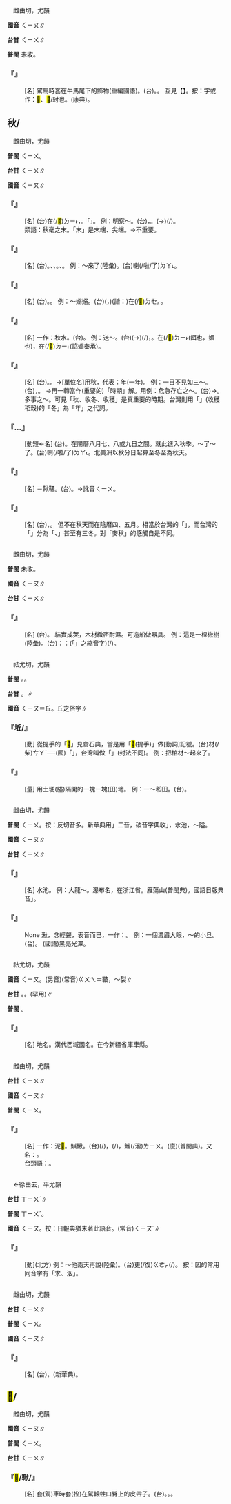
=={{ruby|緧|ㄑㄧㄡ}}==

　雌由切，尤韻

'''國音''' <rt>ㄑㄧㄡ</rt>∥

'''台甘''' <rt>ㄑㄧㄨ</rt>∥

'''普閩''' 未收。

    

==='''『{{ruby|緧|ㄑㄧㄡ}}{{ruby|子|·ㄗˇ}}』'''===
: [名] 駕馬時套在牛馬尾下的飾物(重編國語)。(台){{ruby|緧|ㄑㄧㄨ}}。{{ruby|馬|ㆠㆤˋ}}{{ruby|後|ㄠ˫}}{{ruby|韁|ㄍㄧㆫ}}{{ruby|/|ㄍㄧㆧ}}。 互見【{{ruby|輶|ㄑㄧㄡ}}】。按：字或作：<mark>&#xf9b75;</mark>、<mark>&#xffde6;</mark>/紂也。(康典)。
    

==秋/{{ruby|<mark>&#xf9ba8;</mark>|ㄑㄧㄡ}}==

　雌由切，尤韻

'''普閩''' <rt>ㄑㄧㄨ</rt>。

'''台甘''' <rt>ㄑㄧㄨ</rt>∥

'''國音''' <rt>ㄑㄧㄡ</rt>∥

    

==='''『{{ruby|秋|ㄑㄧㄡ}}{{ruby|亳|ㄏㄠˊ}}』'''===
: [名] (台){{ruby|鳥|ㄐㄧㄠˋ}}{{ruby|獸|ㄒㄧㄨ˪}}在(/<mark>&#xf9853;</mark>)<rt>ㄉㄧ˫</rt>{{ruby|秋|ㄑㄧㄨ}}{{ruby|天|ㄊㆪ}}{{ruby|發|ㄏㄨㄚㆵ}}{{ruby|長|ㄉㆭˊ}}{{ruby|丌|ㆤ}}{{ruby|幼|ㄧㄨ˪}}{{ruby|毛|ㄇㆭˊ}}，{{ruby|極|ㄍㄧㆤㆶ ͘}}{{ruby|其|ㄍㄧˊ}}{{ruby|尖|ㄐㄧㆰ}}{{ruby|細|ㄙㄨㆤ˪}}{{ruby|/|ㄙㆤ˪}}。{{ruby|所|ㄙㆦˋ}}{{ruby|以|ㄧˋ}}{{ruby|用|ㄧㄥ˫}}{{ruby|/|ㄧㆲ˫}}{{ruby|做|ㄗㄨㆤ˪}}{{ruby|/|ㄗㄜ˪}}{{ruby|比|ㄅㄧˋ}}{{ruby|喻|ㆡㄨ˫}}{{ruby|/|ㄌㄨ˫}}{{ruby|極|ㄍㄧㆤㆶ ͘}}{{ruby|其|ㄍㄧˊ}}「{{ruby|幼|ㄧㄨ˪}}{{ruby|細|ㄙㄨㆤ˪}}{{ruby|/|ㄙㆤ˪}}」{{ruby|丌|ㆤ}}{{ruby|物|ㄇㄧㆷ ͘}}{{ruby|/|ㄇㆭㆷ ͘}}。 例：明察～。(台){{ruby|指|ㄐㄧˋ}}{{ruby|辦|ㄅㄢ˫}}{{ruby|案|ㄢ˪}}{{ruby|判|ㄆㄨㆩ˪}}{{ruby|官|ㄍㄨㆩ}}{{ruby|有|ㄨ˫}}{{ruby|眼|ㆣㄢˋ}}{{ruby|光|ㄍㆲ}}{{ruby|見|ㄍㄧㄢ˪}}{{ruby|識|ㄒㄧㆤㆶ}}{{ruby|高|ㄍㄨㄢˊ}}，{{ruby|察|ㄘㄚㆵ}}{{ruby|理|ㄌㄧˋ}}{{ruby|詳|ㄒㄧㆲˊ}}{{ruby|細|ㄙㄨㆤ˪}}{{ruby|/|ㄙㆤ˪}}。{{ruby|目|ㆠㄚㆶ ͘}}{{ruby|珠|ㄗㄨ}}(→{{ruby|睭|ㄐㄧㄨ}}){{ruby|誠|ㄐㄧㆩˊ}}{{ruby|<mark>&#xffa56;</mark>|ㄍㄧㆬ}}{{ruby|連|ㄌㄧㄢ˫}}{{ruby|秋|ㄑㄧㄨ}}{{ruby|毫|ㄏㄜˊ}}{{ruby|著|ㄉㄧㄜㆷ}}(/{{ruby|都|ㄉㄜ˫}}){{ruby|會|ㄨㆤ˫}}{{ruby|/|ㆤ˫}}{{ruby|看|ㄎㄨㆩ˪}}{{ruby|到|ㄍㄚㆷ}}{{ruby|真|ㄐㄧㄣ}}{{ruby|明|ㆠㄧㄥˊ}}。
:類語：秋毫之末。「末」是末端、尖端。→不重要。
:
    

==='''『{{ruby|秋|ㄑㄧㄡ}}{{ruby|天|ㄊㄧㄢ}}』'''===
: [名] (台){{ruby|秋|ㄑㄧㄨ}}{{ruby|天|ㄊㆪ}}。{{ruby|陰|ㄧㆬ}}{{ruby|曆|ㄌㄧㆤㆶ ͘}}{{ruby|七|ㄑㄧㆵ}}、{{ruby|八|ㄅㆤㆷ}}{{ruby|/|ㄅㄨㆤㆷ}}、{{ruby|九|ㄍㄠˋ}}{{ruby|三|ㄙㆩ}}{{ruby|月|ㆣㄨㆤㆷ ͘}}{{ruby|/|ㆣㆤㆷ ͘}}{{ruby|日|ㆢㄧㆵ ͘}}{{ruby|/|ㄌㄧㆵ ͘}}。{{ruby|陽|ㄧㆲˊ}}{{ruby|曆|ㄌㄧㆤㆶ ͘}}{{ruby|九|ㄍㄠˋ}}{{ruby|至|ㄐㄧ˪}}{{ruby|十|ㄗㄚㆴ ͘}}{{ruby|一|ㄧㆵ}}、{{ruby|十|ㄗㄚㆴ ͘}}{{ruby|二|ㆢㄧ˫}}{{ruby|/|ㄌㄧ˫}}{{ruby|月|ㆣㄨㆤㆷ ͘}}{{ruby|/|ㆣㆤㆷ ͘}}{{ruby|三|ㄙㆩ}}{{ruby|個|ㆤˊ}}{{ruby|月|ㆣㄨㆤㆷ ͘}}{{ruby|/|ㆣㆤㆷ ͘}}。 例：～來了(陸彙)。(台){{ruby|秋|ㄑㄧㄨ}}{{ruby|天|ㄊㆪ}}{{ruby|到|ㄍㄠ˪}}喇(/啦/了)<rt>ㄌㄚ˪</rt>。
    

==='''『{{ruby|秋|ㄑㄧㄡ}}{{ruby|風|ㄈㄥ}}』'''===
: [名] (台){{ruby|秋|ㄑㄧㄨ}}{{ruby|風|ㄏㆲ}}{{ruby|/|ㄏㄨㄤ}}。{{ruby|涼|ㄌㄧㄤˊ}}{{ruby|風|ㄏㆲ}}{{ruby|/|ㄏㄨㄤ}}。 例：～嫋嫋。(台)({{ruby|嫋|ㄌㄧㄠˋ}}，{{ruby|柔|ㄌㄧㄨˊ}}{{ruby|弱|ㄌㄧㆦㆶ ͘}}{{ruby|/|ㆢㄧㆦㆶ ͘}}){{ruby|秋|ㄑㄧㄨ}}{{ruby|風|ㄏㆲ}}{{ruby|/|ㄏㄨㄤ}}{{ruby|嫋|ㄌㄧㄠˋ}}{{ruby|嫋|ㄌㄧㄠˋ}}(諧：{{ruby|聊|ㄌㄧㄠˊ}}){{ruby|仔|ㄚ}}在(/<mark>&#xf9549;</mark>)<rt>ㄉㆤㆷ</rt>{{ruby|吹|ㄘㆤ}}{{ruby|/|ㄘㄨㆤ}}。
    

==='''『{{ruby|秋|ㄑㄧㄡ}}{{ruby|波|ㄆㄛ}}』'''===
: [名] 一作：秋水。(台){{ruby|形|ㄏㄧㄥˊ}}{{ruby|容|ㄧㆲˊ}}{{ruby|女|ㄌㄧˋ}}{{ruby|/|ㄌㄨˋ}}{{ruby|性|ㄒㄧㄥ˪}}{{ruby|丌|ㆤ}}{{ruby|目|ㆠㄚㆶ ͘}}{{ruby|神|ㄒㄧㄣˊ}}。 例：送～。(台){{ruby|用|ㄧㄥ˫}}{{ruby|/|ㄧㆲ˫}}{{ruby|目|ㆠㄚㆶ ͘}}{{ruby|珠|ㄗㄨ}}(→{{ruby|睭|ㄐㄧㄨ}})(/{{ruby|神|ㄒㄧㄣˊ}}){{ruby|向|ㄏㄧㆲ˪}}{{ruby|人|ㄌㄤˊ}}{{ruby|表|ㄅㄧㄠˋ}}{{ruby|示|ㄒㄧ˫}}{{ruby|情|ㄐㄧㄥˊ}}{{ruby|意|ㄧ˪}}，{{ruby|<mark>&#xffa49;</mark>|ㆠㆤㆷ}}{{ruby|/|ㆠㄨㆤㆷ}}{{ruby|付|ㄏㆦ˫}}{{ruby|人|ㄌㄤˊ}}{{ruby|歡|ㄏㄨㆩ}}{{ruby|喜|ㄏㄧˋ}}。在(/<mark>&#xf9853;</mark>)<rt>ㄉㄧ˫</rt>{{ruby|女|ㄌㄧˋ}}{{ruby|/|ㄌㄨˋ}}{{ruby|性|ㄒㄧㄥ˪}}{{ruby|則|ㄐㄧㄚㆷ}}{{ruby|是|ㄒㄧ˫}}{{ruby|<mark>&#xffa49;</mark>|ㆠㆤㆷ}}{{ruby|/|ㆠㄨㆤㆷ}}{{ruby|<mark>&#xffba4;</mark>|ㄒㄧㆩˊ}}(餌也，媚也){{ruby|男|ㄌㆰˊ}}{{ruby|性|ㄒㄧㄥ˪}}，{{ruby|用|ㄧㆲ˫}}在(/<mark>&#xf9853;</mark>)<rt>ㄉㄧ˫</rt>{{ruby|男|ㄌㆰˊ}}{{ruby|性|ㄒㄧㄥ˪}}{{ruby|則|ㄐㄧㄚㆷ}}{{ruby|是|ㄒㄧ˫}}{{ruby|<mark>&#xffa49;</mark>|ㆠㆤㆷ}}{{ruby|/|ㆠㄨㆤㆷ}}{{ruby|扶|ㄆㆦˊ}}(諂媚奉承)。
    

==='''『{{ruby|秋|ㄑㄧㄡ}}』'''===
: [名] (台){{ruby|一|ㄐㄧㆵ ͘}}{{ruby|年|ㄋㄧˊ}}{{ruby|分|ㄏㄨㄣ}}{{ruby|做|ㄗㄨㆤ˪}}{{ruby|/|ㄗㄜ˪}}{{ruby|四|ㄙㄨ˪}}{{ruby|/|ㄒㄧ˪}}{{ruby|季|ㄍㄨㄧ˪}}{{ruby|丌|ㆤ}}{{ruby|第|ㄉㄞ˫}}{{ruby|三|ㄙㆩ}}{{ruby|季|ㄍㄨㄧ˪}}。{{ruby|無|ㆠㄜˊ}}{{ruby|寒|ㄍㄨㆩˊ}}{{ruby|無|ㆠㄜˊ}}{{ruby|熱|ㆡㄨㄚㆷ ͘}}{{ruby|/|ㄌㄨㄚㆷ ͘}}{{ruby|丌|ㆤ}}{{ruby|時|ㄒㄧˊ}}{{ruby|節|ㄐㄧㄚㆵ}}{{ruby|/|ㄗㄨㆤㆷ}}{{ruby|/|ㄗㆤㆷ}}。→[單位名]用秋，代表：年(一年)。 例：一日不見如三～。(台){{ruby|極|ㄍㄧㆤㆶ ͘}}{{ruby|言|ㆣㄢˊ}}{{ruby|/|ㆣㄧㄢˊ}}{{ruby|思|ㄙㄨ}}{{ruby|慕|ㆠㆦ˫}}{{ruby|欲|ㄧㆦㆶ ͘}}{{ruby|見|ㄍㆪ˪}}{{ruby|面|ㆠㄧㄣ˫}}{{ruby|之|ㄐㄧ}}{{ruby|情|ㄐㄧㄥˊ}}{{ruby|深|ㄑㄧㆬ}}，{{ruby|講|ㄍㆲˋ}}{{ruby|→|ㄍㆲ}}{{ruby|做|ㄗㄨㆤ˪}}{{ruby|/|ㄗㄜ˪}}{{ruby|像|ㄑㄧㆧ˫}}{{ruby|/|ㄑㄧㆫ˫}}{{ruby|三|ㄙㆩ}}{{ruby|年|ㄋㄧˊ}}{{ruby|<mark>&#xf9075;</mark>|ㄏㄧㄚㆷ}}{{ruby|久|ㄍㄨˋ}}。 →再一轉當作(重要的)「時期」解。用例：危急存亡之～。(台){{ruby|併|ㄅㄧㆩ˪}}→{{ruby|拚|ㄅㄧㆩ˪}}{{ruby|性|ㄙㆥ˪}}{{ruby|/|ㄒㆪ˪}}{{ruby|命|ㄇㄧㄚ˫}}{{ruby|丌|ㆤ}}{{ruby|時|ㄒㄧˊ}}{{ruby|陣|ㄗㄨㄣ˫}}。 多事之～。可見「秋、收冬、收穫」是真重要的時期。台灣則用「{{ruby|收|ㄒㄧㄨ}}{{ruby|冬|ㄉㄤ}}」(收穫稻穀)的「冬」為「年」之代詞。
    

==='''『{{ruby|立|ㄌㄧˋ}}…{{ruby|秋|ㄑㄧㄡ}}』'''===
: [動短←名] (台){{ruby|節|ㄗㆤㆷ}}{{ruby|氣|ㄎㄨㄧ˪}}{{ruby|名|ㄇㄧㄚˊ}}。在陽曆八月七、八或九日之間。就此進入秋季。～了～了。(台){{ruby|立|ㄌㄧㆴ ͘}}{{ruby|秋|ㄑㄧㄨ}}喇(/啦/了)<rt>ㄌㄚ˪</rt>。北美洲以秋分日起算至冬至為秋天。
    

==='''『{{ruby|秋|ㄑㄧㄡ}}{{ruby|千|ㄑㄧㄢ}}』'''===
: [名] ＝鞦韆。(台){{ruby|千|ㄑㄧㄢ}}{{ruby|秋|ㄑㄧㄨ}}。→訛音{{ruby|：|ㄎㄢ}}<rt>ㄑㄧㄨ</rt>。
    

==='''『{{ruby|麥|ㄇㄞˋ}}{{ruby|秋|ㄑㄧㄡ}}』'''===
: [名] (台){{ruby|麥|ㆠㆤㆷ ͘}}{{ruby|仔|ㄚ}}{{ruby|成|ㄒㄧㄥˊ}}{{ruby|熟|ㄒㄧㆦㆶ ͘}}，{{ruby|收|ㄒㄧㄨ}}{{ruby|割|ㄍㄨㄚㆷ}}{{ruby|時|ㄒㄧˊ}}{{ruby|節|ㄗㄨㆤㆷ}}{{ruby|/|ㄗㆤㆷ}}{{ruby|/|ㄐㄧㄚㆵ}}。 但不在秋天而在陰曆四、五月。相當於台灣的「{{ruby|收|ㄒㄧㄨ}}{{ruby|冬|ㄉㄤ}}」，而台灣的「{{ruby|收|ㄒㄧㄨ}}{{ruby|冬|ㄉㄤ}}」分為「{{ruby|早|ㄗㄚˋ}}{{ruby|冬|ㄉㄤ}}、{{ruby|晚|ㆠㄨㄢˋ}}{{ruby|冬|ㄉㄤ}}」甚至有三冬。對「麥秋」的感觸自是不同。
    

=={{ruby|楸|ㄑㄧㄡ}}==

　雌由切，尤韻

'''普閩''' 未收。

'''國音''' <rt>ㄑㄧㄡ</rt>∥

'''台甘''' <rt>ㄑㄧㄨ</rt>∥

    

==='''『{{ruby|楸|ㄑㄧㄡ}}』'''===
: [名] (台){{ruby|樹|ㄑㄧㄨ˫}}{{ruby|名|ㄇㄧㄚˊ}}。 結實成莢，木材緻密耐濕。可造船做器具。 例：這是一棵楸樹(陸彙)。(台){{ruby|按|ㄢ˪}}：{{ruby|台|ㄉㄞˊ}}{{ruby|語|ㆣㄨˋ}}{{ruby|/|ㆣㄧˋ}}{{ruby|講|ㄍㆲˋ}}{{ruby|→|ㄍㆲ}}{{ruby|做|ㄗㄨㆤ˪}}{{ruby|/|ㄗㄜ˪}}：{{ruby|<mark>&#xffb50;</mark>|ㄐㄧㆵ}}(「{{ruby|此|ㄐㄧˋ}}{{ruby|一|ㄐㄧㆵ ͘}}」之縮音字)(/{{ruby|此|ㄐㄧㆵ}}){{ruby|欉|ㄗㄤˊ}}{{ruby|是|ㄒㄧ˫}}{{ruby|楸|ㄑㄧㄨ}}{{ruby|樹|ㄑㄧㄨ˫}}。
    

=={{ruby|坵|ㄑㄧㄡ}}==

　祛尤切，尤韻

'''普閩''' {{ruby|(文)|ㄎㄧㄨ}}。{{ruby|(語)|ㄎㄨ}}。

'''台甘''' {{ruby|(文)|ㄎㄧㄨ}}。{{ruby|(語)|ㄎㄨ}}∥

'''國音''' <rt>ㄑㄧㄡ</rt>＝丘。丘之俗字∥

    

==='''『坵/{{ruby|<mark>&#xf9b70;</mark>|ㄑㄧㄡ}}』'''===
: [動] 從提手的「<mark>&#xf9b70;</mark>」見倉石典，當是用「<mark>&#xf8fab;</mark>(提手)」做[動詞]記號。(台){{ruby|用|ㄧㄥ˫}}{{ruby|/|ㄧㆲ˫}}{{ruby|磚|ㄗㆭ}}{{ruby|石|ㄐㄧㄜㆷ ͘}}{{ruby|封|ㄏㆲ}}{{ruby|有|ㄨ˫}}{{ruby|貯|ㄉㄨㆤˋ}}{{ruby|/|ㄉㆤˋ}}{{ruby|屍|ㄒㄧ}}{{ruby|體|ㄊㆤˋ}}{{ruby|丌|ㆤ}}{{ruby|棺|ㄍㄨㆩ}}材(/柴)<rt>ㄘㄚˊ</rt>──(國)「{{ruby|浮|ㄈㄨˊ}}{{ruby|厝|ㄘㄨㄛˋ}}」，台灣叫做「{{ruby|打|ㄉㆩˋ}}{{ruby|桶|ㄊㄤˋ}}」(封法不同)。 例：把棺材～起來了。
    

==='''『{{ruby|坵|ㄑㄧㄡ}}』'''===
: [量] 用土埂(塍)隔開的一塊一塊(田)地。 例：一～稻田。(台){{ruby|一|ㄐㄧㆵ ͘}}{{ruby|坵|ㄎㄨ}}{{ruby|水|ㄗㄨㄧˋ}}{{ruby|田|ㄘㄢˊ}}。
    

=={{ruby|湫|ㄑㄧㄡ}}==

　雌由切，尤韻

'''普閩''' <rt>ㄑㄧㄨ</rt>。按：反切音多。新華典用{{ruby|「|ㄑㄧㄡ}}{{ruby|、|ㄐㄧㄠˇ}}」二音，破音字典收{{ruby|「|ㄐㄧㄡ}}」，水池{{ruby|。|ㄐㄧㄠˇ}}，～隘。

'''國音''' <rt>ㄑㄧㄡ</rt>∥

'''台甘''' <rt>ㄑㄧㄨ</rt>∥

    

==='''『{{ruby|湫|ㄑㄧㄡ}}』'''===
: [名] 水池。 例：大龍～。瀑布名，在浙江省。雁蕩山(普閩典)。國語日報典音{{ruby|「|ㄐㄧㄡ}}」。
    

==='''『{{ruby|黑|ㄏㄟ}}{{ruby|不|ㄅㄨˋ}}{{ruby|溜|ㄌㄧㄡ}}{{ruby|湫|ㄑㄧㄡ}}』'''===
: None 湫，念輕聲，表音而已，一作：{{ruby|偢|ㄑㄧㄡ}}。 例：一個濃眉大眼，～的小旦。(台){{ruby|形|ㄏㄧㄥˊ}}{{ruby|容|ㄧㆲˊ}}{{ruby|烏|ㆦ}}{{ruby|<mark>&#xffa56;</mark>|ㄍㄧㆬ}}{{ruby|烏|ㆦ}}{{ruby|<mark>&#xffa56;</mark>|ㄍㄧㆬ}}。 (國語)黑亮光澤。
    

=={{ruby|龜|ㄑㄧㄡ}}==

　祛尤切，尤韻

'''國音''' <rt>ㄑㄧㄡ</rt>。(另音)(常音)<rt>ㄍㄨㄟ</rt>{{ruby|。|ㄐㄩㄣ}}＝皸，～裂∥

'''台甘''' {{ruby|(文)|ㄍㄧㄨ}}。{{ruby|(文)|ㄍㄨㄧ}}。{{ruby|(語)|ㄍㄨ}}{{ruby|。|ㄍㄨㆤ}}(罕用)∥

'''普閩''' {{ruby|(文)|ㄎㄧㄨ}}{{ruby|。|ㄍㄨㄧ}}{{ruby|。|ㄍㄨㄣ}}。

    

==='''『{{ruby|龜|ㄑㄧㄡ}}{{ruby|茲|ㄘˊ}}』'''===
: [名] 地名。漢代西域國名。在今新疆省庫車縣。
    

=={{ruby|鰍|ㄑㄧㄡ}}==

　雌由切，尤韻

'''台甘''' <rt>ㄑㄧㄨ</rt>∥

'''國音''' <rt>ㄑㄧㄡ</rt>∥

'''普閩''' <rt>ㄑㄧㄨ</rt>。

    

==='''『{{ruby|泥|ㄋㄧˊ}}{{ruby|鰍|ㄑㄧㄡ}}』'''===
: [名] 一作：泥<mark>&#xffdb8;</mark>。鯕鰍。(台){{ruby|胡|ㄏㆦˊ}}{{ruby|鰡|ㄌㄧㄨ˫}}(/{{ruby|溜|ㄌㄧㄨ}})，{{ruby|塗|ㄊㆦˊ}}{{ruby|鰡|ㄌㄧㄨ}}(/{{ruby|溜|ㄌㄧㄨ˫}})，{{ruby|旋|ㄙㄨㄢ}}鰡(/溜)<rt>ㄌㄧㄨ</rt>{{ruby|古|ㄍㆦˋ}}。(廈){{ruby|酸|ㄙㄨㄢ}}{{ruby|溜|ㄌㄧㄨ}}{{ruby|蛄|ㄍㆦ}}(普閩典)。又名：{{ruby|魚|ㄏㄧˊ}}{{ruby|/|ㄏㄨˊ}}{{ruby|溜|ㄌㄧㄨ}}。
:台類語：{{ruby|塗|ㄊㆦˊ}}{{ruby|殺|ㄙㄚㆵ}}。
:
    

=={{ruby|囚|ㄑㄧㄡ}}==

　←徐由去，平尤韻{{ruby|＝|ㄑㄧㄡˊ}}

'''台甘''' <rt>ㄒㄧㄨˊ</rt>∥

'''普閩''' <rt>ㄒㄧㄨˊ</rt>。

'''國音''' <rt>ㄑㄧㄡ</rt>。按：日報典猶未著此語音。(常音)<rt>ㄑㄧㄡˊ</rt>∥

    

==='''『{{ruby|囚|ㄑㄧㄡ}}』'''===
: [動](北方) 例：～他兩天再說(陸彙)。(台){{ruby|先|ㄒㄧㄥ}}{{ruby|共|ㄍㄚ˫}}{{ruby|伊|ㄧ}}{{ruby|拘|ㄎㄨ}}{{ruby|兩|ㄋㆭ˫}}{{ruby|日|ㆢㄧㆵ ͘}}{{ruby|/|ㄌㄧㆵ ͘}}{{ruby|仔|ㄚ}}{{ruby|即|ㄐㄧㄚㆷ}}更(/復)<rt>ㄍㄜㆷ</rt>{{ruby|/|ㄍㄜ˪}}(/{{ruby|來|ㄌㄞˊ}}){{ruby|講|ㄍㆲˋ}}。 按：囚的常用同音字有「求、泅」。
    

=={{ruby|萩|ㄑㄧㄡ}}==

　雌由切，尤韻

'''台甘''' <rt>ㄑㄧㄨ</rt>∥

'''普閩''' <rt>ㄑㄧㄨ</rt>。

'''國音''' <rt>ㄑㄧㄡ</rt>∥

    

==='''『{{ruby|萩|ㄑㄧㄡ}}』'''===
: [名] (台){{ruby|草|ㄘㄠˋ}}{{ruby|名|ㄇㄧㄚˊ}}，{{ruby|古|ㄍㆦˋ}}{{ruby|書|ㄙㄨ}}{{ruby|上|ㄒㄧㆲ˫}}{{ruby|講|ㄍㆲˋ}}{{ruby|→|ㄍㆲ}}{{ruby|是|ㄒㄧ˫}}{{ruby|蒿|ㄏㄜ}}{{ruby|類|ㄌㄨㄧ˫}}{{ruby|植|ㄒㄧㆵ ͘}}{{ruby|物|ㆠㄨㆵ ͘}}(新華典)。
    

==<mark>&#xf9b75;</mark>/{{ruby|鞦|ㄑㄧㄡ}}==

　雌由切，尤韻

'''國音''' <rt>ㄑㄧㄡ</rt>∥

'''普閩''' <rt>ㄑㄧㄨ</rt>。

'''台甘''' <rt>ㄑㄧㄨ</rt>∥

    

==='''『{{ruby|後|ㄏㄡˋ}}<mark>&#xf9b75;</mark>/鞦/{{ruby|緧|ㄑㄧㄡ}}』'''===
: [名] 套(駕)車時套(拴)在駕轅牲口臀上的皮帶子。(台){{ruby|馬|ㆠㆤˋ}}{{ruby|後|ㄠ˫}}{{ruby|韁|ㄍㄧㆧ}}{{ruby|/|ㄍㄧㆫ}}。{{ruby|挽|ㆠㄢˋ}}{{ruby|車|ㄑㄧㄚ}}{{ruby|丌|ㆤ}}{{ruby|皮|ㄆㄨㆤˊ}}{{ruby|/|ㄆㆤˊ}}{{ruby|帶|ㄉㄨㄚ˪}}。{{ruby|馬|ㆠㆤˋ}}{{ruby|腹|ㄅㄚㆶ}}{{ruby|肚|ㄉㆦˋ}}{{ruby|邊|ㄅㆪ}}{{ruby|丌|ㆤ}}{{ruby|帶|ㄉㄨㄚ˪}}。
    
